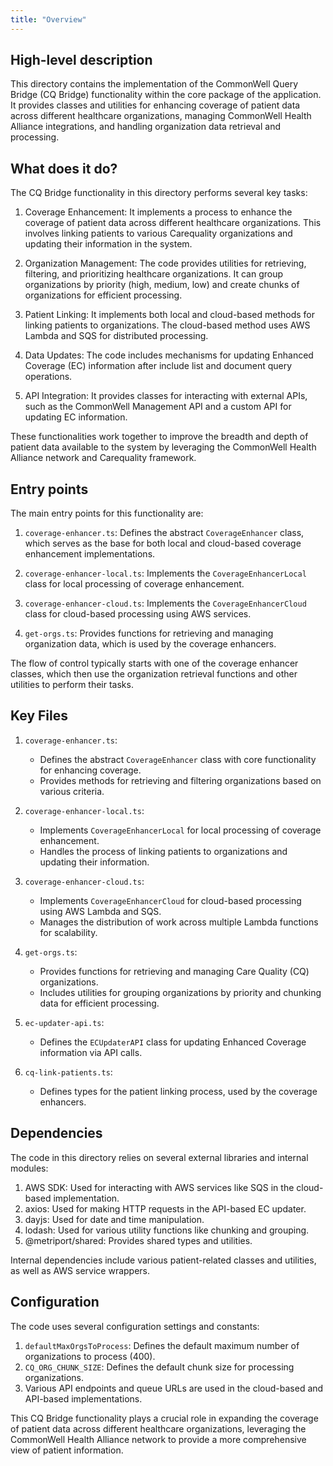 ```yaml
---
title: "Overview"
---
```


## High-level description
This directory contains the implementation of the CommonWell Query Bridge (CQ Bridge) functionality within the core package of the application. It provides classes and utilities for enhancing coverage of patient data across different healthcare organizations, managing CommonWell Health Alliance integrations, and handling organization data retrieval and processing.

## What does it do?
The CQ Bridge functionality in this directory performs several key tasks:

1. Coverage Enhancement: It implements a process to enhance the coverage of patient data across different healthcare organizations. This involves linking patients to various Carequality organizations and updating their information in the system.

2. Organization Management: The code provides utilities for retrieving, filtering, and prioritizing healthcare organizations. It can group organizations by priority (high, medium, low) and create chunks of organizations for efficient processing.

3. Patient Linking: It implements both local and cloud-based methods for linking patients to organizations. The cloud-based method uses AWS Lambda and SQS for distributed processing.

4. Data Updates: The code includes mechanisms for updating Enhanced Coverage (EC) information after include list and document query operations.

5. API Integration: It provides classes for interacting with external APIs, such as the CommonWell Management API and a custom API for updating EC information.

These functionalities work together to improve the breadth and depth of patient data available to the system by leveraging the CommonWell Health Alliance network and Carequality framework.

## Entry points
The main entry points for this functionality are:

1. `coverage-enhancer.ts`: Defines the abstract `CoverageEnhancer` class, which serves as the base for both local and cloud-based coverage enhancement implementations.

2. `coverage-enhancer-local.ts`: Implements the `CoverageEnhancerLocal` class for local processing of coverage enhancement.

3. `coverage-enhancer-cloud.ts`: Implements the `CoverageEnhancerCloud` class for cloud-based processing using AWS services.

4. `get-orgs.ts`: Provides functions for retrieving and managing organization data, which is used by the coverage enhancers.

The flow of control typically starts with one of the coverage enhancer classes, which then use the organization retrieval functions and other utilities to perform their tasks.

## Key Files

1. `coverage-enhancer.ts`:
   - Defines the abstract `CoverageEnhancer` class with core functionality for enhancing coverage.
   - Provides methods for retrieving and filtering organizations based on various criteria.

2. `coverage-enhancer-local.ts`:
   - Implements `CoverageEnhancerLocal` for local processing of coverage enhancement.
   - Handles the process of linking patients to organizations and updating their information.

3. `coverage-enhancer-cloud.ts`:
   - Implements `CoverageEnhancerCloud` for cloud-based processing using AWS Lambda and SQS.
   - Manages the distribution of work across multiple Lambda functions for scalability.

4. `get-orgs.ts`:
   - Provides functions for retrieving and managing Care Quality (CQ) organizations.
   - Includes utilities for grouping organizations by priority and chunking data for efficient processing.

5. `ec-updater-api.ts`:
   - Defines the `ECUpdaterAPI` class for updating Enhanced Coverage information via API calls.

6. `cq-link-patients.ts`:
   - Defines types for the patient linking process, used by the coverage enhancers.

## Dependencies
The code in this directory relies on several external libraries and internal modules:

1. AWS SDK: Used for interacting with AWS services like SQS in the cloud-based implementation.
2. axios: Used for making HTTP requests in the API-based EC updater.
3. dayjs: Used for date and time manipulation.
4. lodash: Used for various utility functions like chunking and grouping.
5. @metriport/shared: Provides shared types and utilities.

Internal dependencies include various patient-related classes and utilities, as well as AWS service wrappers.

## Configuration
The code uses several configuration settings and constants:

1. `defaultMaxOrgsToProcess`: Defines the default maximum number of organizations to process (400).
2. `CQ_ORG_CHUNK_SIZE`: Defines the default chunk size for processing organizations.
3. Various API endpoints and queue URLs are used in the cloud-based and API-based implementations.

This CQ Bridge functionality plays a crucial role in expanding the coverage of patient data across different healthcare organizations, leveraging the CommonWell Health Alliance network to provide a more comprehensive view of patient information.